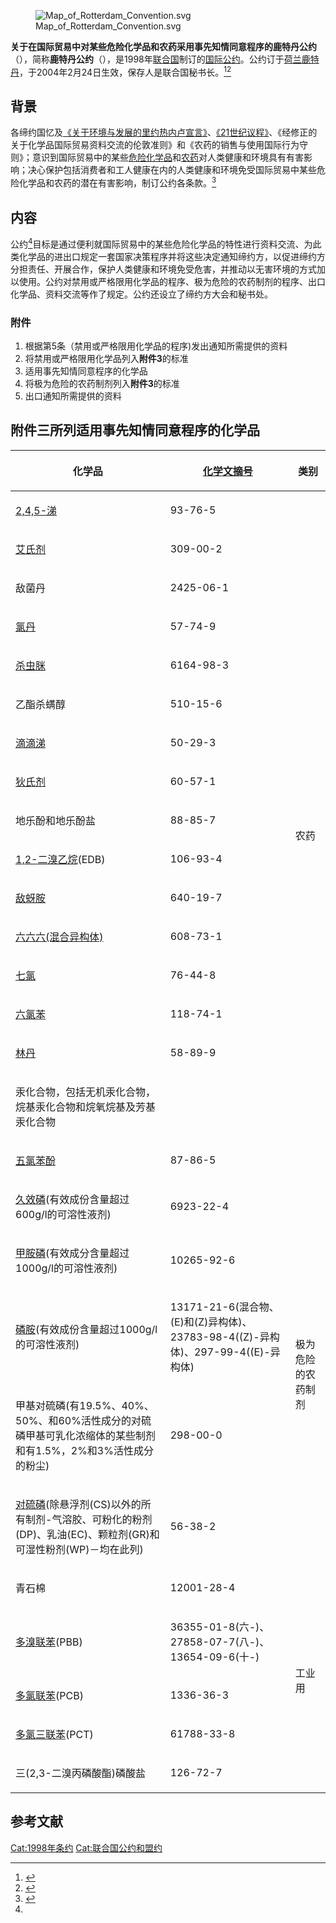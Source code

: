 {{Infobox treaty
|name=鹿特丹公约
|long_name=关于在国际贸易中对某些危险化学品和农药采用事先知情同意程序的鹿特丹公约
|date_signed=1998年9月10日
|date_effective=2004年2月24日
|depositor={{UNO}}[[联合国秘书长|秘书长]]
|location_signed={{NLD}}[[鹿特丹|鹿特丹]]
|languages=阿拉伯文、中文、英文、法文、俄文和西班牙文
|signatories=72
|parties=164(截至2021年1月8日)
}}
[[File:Map_of_Rotterdam_Convention.svg|thumb]]

'''关于在国际贸易中对某些危险化学品和农药采用事先知情同意程序的鹿特丹公约'''（{{lang-en|Rotterdam Convention on the Prior Informed Consent Procedure for Certain Hazardous Chemicals and Pesticides in International Trade}}），简称'''鹿特丹公约'''（{{lang-en|Rotterdam Convention}}），是1998年[[联合国|联合国]]制订的[[国际公约|国际公约]]。公约订于[[荷兰|荷兰]][[鹿特丹|鹿特丹]]，于2004年2月24日生效，保存人是联合国秘书长。<ref>{{Cite web|title=14. Rotterdam Convention on the Prior Informed Consent Procedure for Certain Hazardous Chemicals and Pesticides in International Trade|url=https://treaties.un.org/pages/ViewDetails.aspx?src=TREATY&mtdsg_no=XXVII-14&chapter=27|publisher=UN|language=en|accessdate=2021-01-08|archive-date=2021-01-09|archive-url=https://web.archive.org/web/20210109185512/https://treaties.un.org/pages/ViewDetails.aspx?src=TREATY&mtdsg_no=XXVII-14&chapter=27|dead-url=no}}</ref><ref>{{Cite web|title=关于在国际贸易中对某些危险化学品和农药采用事先知情同意程序的鹿特丹公约|url=http://treaty.mfa.gov.cn/Treaty/web/detail1.jsp?objid=1531876074835|publisher=中华人民共和国条约数据库|language=zh-hans|accessdate=2021-01-08|archive-date=2021-01-10|archive-url=https://web.archive.org/web/20210110091412/http://treaty.mfa.gov.cn/Treaty/web/detail1.jsp?objid=1531876074835|dead-url=no}}</ref>

== 背景 ==
各缔约国忆及[[里约环境与发展宣言|《关于环境与发展的里约热内卢宣言》]]、[[21世纪议程|《21世纪议程》]]、《经修正的关于化学品国际贸易资料交流的伦敦准则》和《农药的销售与使用国际行为守则》；意识到国际贸易中的某些[[危险化学品|危险化学品]]和[[农药|农药]]对人类健康和环境具有有害影响；决心保护包括消费者和工人健康在内的人类健康和环境免受国际贸易中某些危险化学品和农药的潜在有害影响，制订公约各条款。<ref name=":0">{{Cite web|title=关于在国际贸易中对某些危险化学品和农药采用事先知情同意程序的鹿特丹公约|url=http://treaty.mfa.gov.cn/tykfiles/20180718/1531876074835.pdf|publisher=中华人民共和国条约数据库|language=zh-hans|accessdate=2021-01-08|archive-date=2021-01-09|archive-url=https://web.archive.org/web/20210109213826/http://treaty.mfa.gov.cn/tykfiles/20180718/1531876074835.pdf|dead-url=no}}</ref>

== 内容 ==
公约<ref name=":0"/>目标是通过便利就国际贸易中的某些危险化学品的特性进行资料交流、为此类化学品的进出口规定一套国家决策程序并将这些决定通知缔约方，以促进缔约方分担责任、开展合作，保护人类健康和环境免受危害，并推动以无害环境的方式加以使用。公约对禁用或严格限用化学品的程序、极为危险的农药制剂的程序、出口化学品、资料交流等作了规定。公约还设立了缔约方大会和秘书处。
=== 附件 ===
# 根据第5条（禁用或严格限用化学品的程序)发出通知所需提供的资料
# 将禁用或严格限用化学品列入'''附件3'''的标准
# 适用事先知情同意程序的化学品
# 将极为危险的农药制剂列入'''附件3'''的标准
# 出口通知所需提供的资料

== 附件三所列适用事先知情同意程序的化学品 ==
{| class="wikitable"
|+
!化学品
![[CAS号|化学文摘号]]
!类别
|-
|[[2,4,5-三氯苯氧乙酸|2,4,5-涕]]
|93-76-5
| rowspan="17" |农药
|-
|[[艾氏剂|艾氏剂]]
|309-00-2
|-
|敌菌丹
|2425-06-1
|-
|[[氯丹|氯丹]]
|57-74-9
|-
|[[杀虫脒|杀虫脒]]
|6164-98-3
|-
|乙酯杀螨醇
|510-15-6
|-
|[[滴滴涕|滴滴涕]]
|50-29-3
|-
|[[狄氏剂|狄氏剂]]
|60-57-1
|-
|地乐酚和地乐酚盐
|88-85-7
|-
|[[1,2-二溴乙烷|1,2-二溴乙烷]](EDB)
|106-93-4
|-
|[[待乙妥|敌蚜胺]]
|640-19-7
|-
|[[六氯环己烷|六六六(混合异构体)]]
|608-73-1
|-
|[[七氯|七氯]]
|76-44-8
|-
|[[六氯苯|六氯苯]]
|118-74-1
|-
|[[Γ-六氯环己烷|林丹]]
|58-89-9
|-
|汞化合物，包括无机汞化合物，烷基汞化合物和烷氧烷基及芳基汞化合物
|
|-
|[[五氯酚|五氯苯酚]]
|87-86-5
|-
|[[久效磷|久效磷]](有效成份含量超过600g/l的可溶性液剂)
|6923-22-4
| rowspan="5" |极为危险的农药制剂
|-
|[[甲胺磷|甲胺磷]](有效成分含量超过1000g/l的可溶性液剂)
|10265-92-6
|-
|[[磷胺|磷胺]](有效成份含量超过1000g/l的可溶性液剂)
|13171-21-6(混合物、(E)和(Z)异构体)、23783-98-4((Z)-异构体)、297-99-4((E)-异构体)
|-
|甲基对硫磷(有19.5%、40%、50%、和60%活性成分的对硫磷甲基可乳化浓缩体的某些制剂和有1.5%，2%和3%活性成分的粉尘)
|298-00-0
|-
|[[對氧磷|对硫磷]](除悬浮剂(CS)以外的所有制剂-气溶胶、可粉化的粉剂(DP)、乳油(EC)、颗粒剂(GR)和可湿性粉剂(WP)－均在此列)
|56-38-2
|-
|青石棉
|12001-28-4
| rowspan="5" |工业用
|-
|[[聚溴聯苯|多溴联苯]](PBB)
|36355-01-8(六-)、27858-07-7(八-)、13654-09-6(十-)
|-
|[[多氯聯苯|多氯联苯]](PCB)
|1336-36-3
|-
|[[多氯三联苯|多氯三联苯]](PCT)
|61788-33-8
|-
|三(2,3-二溴丙磷酸酯)磷酸盐
|126-72-7
|}

== 参考文献 ==
{{reflist}}
{{危险化学品}}

[[Cat:1998年条约|Cat:1998年条约]]
[[Cat:联合国公约和盟约|Cat:联合国公约和盟约]]